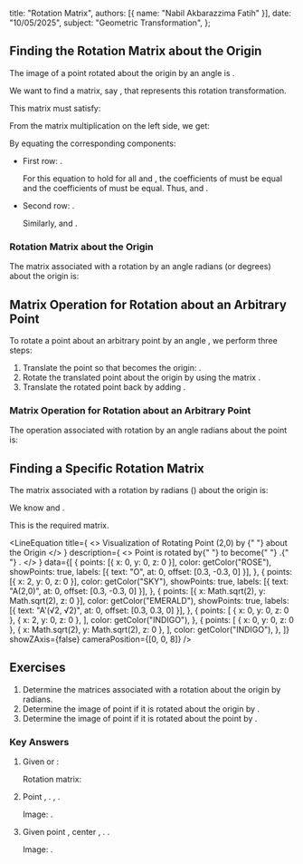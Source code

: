 
  title: "Rotation Matrix",
  authors: [{ name: "Nabil Akbarazzima Fatih" }],
  date: "10/05/2025",
  subject: "Geometric Transformation",
};

## Finding the Rotation Matrix about the Origin

The image of a point <InlineMath math="(x,y)" /> rotated about the origin <InlineMath math="(0,0)" /> by an angle <InlineMath math="\theta" /> is <InlineMath math="(x \cos \theta - y \sin \theta, x \sin \theta + y \cos \theta)" />.

We want to find a <InlineMath math="2 \times 2" /> matrix, say <InlineMath math="\begin{pmatrix} r & s \\ t & u \end{pmatrix}" />, that represents this rotation transformation.

This matrix must satisfy:

<BlockMath math="\begin{pmatrix} r & s \\ t & u \end{pmatrix} \begin{pmatrix} x \\ y \end{pmatrix} = \begin{pmatrix} x \cos \theta - y \sin \theta \\ x \sin \theta + y \cos \theta \end{pmatrix}" />

From the matrix multiplication on the left side, we get:

<BlockMath math="\begin{pmatrix} rx + sy \\ tx + uy \end{pmatrix} = \begin{pmatrix} x \cos \theta - y \sin \theta \\ x \sin \theta + y \cos \theta \end{pmatrix}" />

By equating the corresponding components:

- First row: <InlineMath math="rx + sy = x \cos \theta - y \sin \theta" />.

  For this equation to hold for all <InlineMath math="x" /> and <InlineMath math="y" />, the coefficients of <InlineMath math="x" /> must be equal and the coefficients of <InlineMath math="y" /> must be equal. Thus, <InlineMath math="r = \cos \theta" /> and <InlineMath math="s = -\sin \theta" />.

- Second row: <InlineMath math="tx + uy = x \sin \theta + y \cos \theta" />.

  Similarly, <InlineMath math="t = \sin \theta" /> and <InlineMath math="u = \cos \theta" />.

### Rotation Matrix about the Origin

The matrix associated with a rotation by an angle <InlineMath math="\theta" /> radians (or degrees) about the origin <InlineMath math="O(0,0)" /> is:

<BlockMath math="R_\theta = \begin{pmatrix} \cos \theta & -\sin \theta \\ \sin \theta & \cos \theta \end{pmatrix}" />

## Matrix Operation for Rotation about an Arbitrary Point

To rotate a point <InlineMath math="(x,y)" /> about an arbitrary point <InlineMath math="P(a,b)" /> by an angle <InlineMath math="\theta" />, we perform three steps:

1. Translate the point <InlineMath math="(x,y)" /> so that <InlineMath math="P(a,b)" /> becomes the origin: <InlineMath math="(x-a, y-b)" />.
2. Rotate the translated point about the origin by <InlineMath math="\theta" /> using the matrix <InlineMath math="R_\theta" />.
3. Translate the rotated point back by adding <InlineMath math="(a,b)" />.

### Matrix Operation for Rotation about an Arbitrary Point

The operation associated with rotation by an angle <InlineMath math="\theta" /> radians about the point <InlineMath math="(a,b)" /> is:

<BlockMath math="\begin{pmatrix} x' \\ y' \end{pmatrix} = \begin{pmatrix} \cos \theta & -\sin \theta \\ \sin \theta & \cos \theta \end{pmatrix} \begin{pmatrix} x-a \\ y-b \end{pmatrix} + \begin{pmatrix} a \\ b \end{pmatrix}" />

## Finding a Specific Rotation Matrix

The matrix associated with a rotation by <InlineMath math="\theta = \frac{1}{4}\pi" /> radians (<InlineMath math="45^\circ" />) about the origin is:

We know <InlineMath math="\cos(\frac{\pi}{4}) = \frac{1}{\sqrt{2}}" /> and <InlineMath math="\sin(\frac{\pi}{4}) = \frac{1}{\sqrt{2}}" />.

<BlockMath math="R_{\frac{\pi}{4}} = \begin{pmatrix} \cos(\frac{\pi}{4}) & -\sin(\frac{\pi}{4}) \\ \sin(\frac{\pi}{4}) & \cos(\frac{\pi}{4}) \end{pmatrix} = \begin{pmatrix} \frac{1}{\sqrt{2}} & -\frac{1}{\sqrt{2}} \\ \frac{1}{\sqrt{2}} & \frac{1}{\sqrt{2}} \end{pmatrix}" />

This is the required matrix.

<LineEquation
  title={
    <>
      Visualization of Rotating Point (2,0) by <InlineMath math="45^\circ" />{" "}
      about the Origin
    </>
  }
  description={
    <>
      Point <InlineMath math="A(2,0)" /> is rotated by{" "}
      <InlineMath math="45^\circ" /> to become{" "}
      <InlineMath math="A'(\sqrt{2}, \sqrt{2})" />.{" "}
      <InlineMath math="\sqrt{2} \approx 1.414" />.
    </>
  }
  data={[
    {
      points: [{ x: 0, y: 0, z: 0 }],
      color: getColor("ROSE"),
      showPoints: true,
      labels: [{ text: "O", at: 0, offset: [0.3, -0.3, 0] }],
    },
    {
      points: [{ x: 2, y: 0, z: 0 }],
      color: getColor("SKY"),
      showPoints: true,
      labels: [{ text: "A(2,0)", at: 0, offset: [0.3, -0.3, 0] }],
    },
    {
      points: [{ x: Math.sqrt(2), y: Math.sqrt(2), z: 0 }],
      color: getColor("EMERALD"),
      showPoints: true,
      labels: [{ text: "A'(√2, √2)", at: 0, offset: [0.3, 0.3, 0] }],
    },
    {
      points: [
        { x: 0, y: 0, z: 0 },
        { x: 2, y: 0, z: 0 },
      ],
      color: getColor("INDIGO"),
    },
    {
      points: [
        { x: 0, y: 0, z: 0 },
        { x: Math.sqrt(2), y: Math.sqrt(2), z: 0 },
      ],
      color: getColor("INDIGO"),
    },
  ]}
  showZAxis={false}
  cameraPosition={[0, 0, 8]}
/>

## Exercises

1.  Determine the matrices associated with a rotation about the origin <InlineMath math="O(0,0)" /> by <InlineMath math="\frac{1}{6}\pi" /> radians.
2.  Determine the image of point <InlineMath math="P(4,2)" /> if it is rotated about the origin <InlineMath math="O(0,0)" /> by <InlineMath math="60^\circ" />.
3.  Determine the image of point <InlineMath math="Q(3,1)" /> if it is rotated about the point <InlineMath math="C(1,-2)" /> by <InlineMath math="90^\circ" />.

### Key Answers

1.  Given <InlineMath math="\theta = \frac{\pi}{6}" /> or <InlineMath math="30^\circ" />:

    <div className="flex flex-col gap-4">
      <BlockMath math="\cos(\frac{\pi}{6}) = \frac{\sqrt{3}}{2}" />
      <BlockMath math="\sin(\frac{\pi}{6}) = \frac{1}{2}" />
    </div>

    Rotation matrix:

    <BlockMath math="\begin{pmatrix} \frac{\sqrt{3}}{2} & -\frac{1}{2} \\ \frac{1}{2} & \frac{\sqrt{3}}{2} \end{pmatrix}" />

2.  Point <InlineMath math="P(4,2)" />, <InlineMath math="\theta = 60^\circ" />. <InlineMath math="\cos 60^\circ = \frac{1}{2}" />, <InlineMath math="\sin 60^\circ = \frac{\sqrt{3}}{2}" />.

    <BlockMath math="\begin{pmatrix} x' \\ y' \end{pmatrix} = \begin{pmatrix} \frac{1}{2} & -\frac{\sqrt{3}}{2} \\ \frac{\sqrt{3}}{2} & \frac{1}{2} \end{pmatrix} \begin{pmatrix} 4 \\ 2 \end{pmatrix} = \begin{pmatrix} (4)(\frac{1}{2}) - (2)(\frac{\sqrt{3}}{2}) \\ (4)(\frac{\sqrt{3}}{2}) + (2)(\frac{1}{2}) \end{pmatrix} = \begin{pmatrix} 2 - \sqrt{3} \\ 2\sqrt{3} + 1 \end{pmatrix}" />

    Image: <InlineMath math="P'(2-\sqrt{3}, 2\sqrt{3}+1)" />.

3.  Given point <InlineMath math="Q(3,1)" />, center <InlineMath math="C(1,-2)" />, <InlineMath math="\theta = 90^\circ" />. <InlineMath math="(a,b)=(1,-2)" />.

    <div className="flex flex-col gap-4">
      <BlockMath math="\cos 90^\circ = 0" />
      <BlockMath math="\sin 90^\circ = 1" />
      <BlockMath math="\begin{pmatrix} x' \\ y' \end{pmatrix} = \begin{pmatrix} 0 & -1 \\ 1 & 0 \end{pmatrix} \begin{pmatrix} 3-1 \\ 1-(-2) \end{pmatrix} + \begin{pmatrix} 1 \\ -2 \end{pmatrix}" />
      <BlockMath math="= \begin{pmatrix} 0 & -1 \\ 1 & 0 \end{pmatrix} \begin{pmatrix} 2 \\ 3 \end{pmatrix} + \begin{pmatrix} 1 \\ -2 \end{pmatrix} = \begin{pmatrix} -3 \\ 2 \end{pmatrix} + \begin{pmatrix} 1 \\ -2 \end{pmatrix} = \begin{pmatrix} -2 \\ 0 \end{pmatrix}" />
    </div>

    Image: <InlineMath math="Q'(-2,0)" />.
